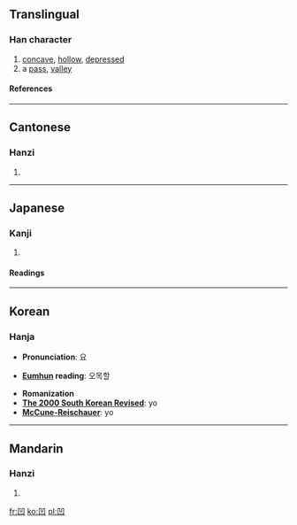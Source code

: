 ==Translingual==
===Han character===
{{Han char|rad=凵|as=03|sn=5|four=7777<sub>0</sub>|canj=尸尸山 (SSU)}}
# [[concave]], [[hollow]], [[depressed]]
# a [[pass]], [[valley]]
====References====
{{Han ref|kx=0135.100|dkj=01810|dj=0301.060|hdz=10308.030|uh=51F9|ud=20985|bh=A557|bd=42327}}
----
==Cantonese==
===Hanzi===
{{yue-hanzi|jyut=|y=[[aau3]], [[nap1]] [[wa1]]}}
# {{defn|Cantonese}}
----
==Japanese==
===Kanji===
{{ja-kanji|grade=|rs=凵03}}
# {{defn|Japanese}} 
====Readings====
{{ja-readings|on=[[おう]] (ō)|kun=[[くぼむ]] (kubomu), [[くぼみ]] (kubomi)}}
----
==Korean==
===Hanja===

* '''Pronunciation''': 요

* '''[[Eumhun]] reading''': 오목할



* '''Romanization'''
* '''[[The 2000 South Korean Revised Romanization|The 2000 South Korean Revised]]''': yo
* '''[[McCune-Reischauer]]''': yo
----
==Mandarin==
===Hanzi===
{{cmn-hanzi|pin=[[āo]] ([[ao1]])|wg=[[ao1|ao<sup>1</sup>]]}}
# {{defn|Mandarin}}

[[fr:凹]]
[[ko:凹]]
[[pl:凹]]